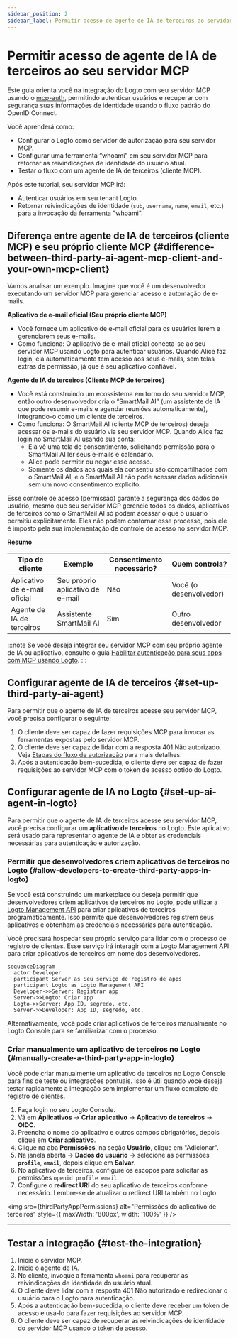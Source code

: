 ```yaml
---
sidebar_position: 2
sidebar_label: Permitir acesso de agente de IA de terceiros ao servidor MCP
---
```




# Permitir acesso de agente de IA de terceiros ao seu servidor MCP

Este guia orienta você na integração do Logto com seu servidor MCP usando o [mcp-auth](https://mcp-auth.dev), permitindo autenticar usuários e recuperar com segurança suas informações de identidade usando o fluxo padrão do OpenID Connect.

Você aprenderá como:

- Configurar o Logto como servidor de autorização para seu servidor MCP.
- Configurar uma ferramenta “whoami” em seu servidor MCP para retornar as reivindicações de identidade do usuário atual.
- Testar o fluxo com um agente de IA de terceiros (cliente MCP).

Após este tutorial, seu servidor MCP irá:

- Autenticar usuários em seu tenant Logto.
- Retornar reivindicações de identidade (`sub`, `username`, `name`, `email`, etc.) para a invocação da ferramenta "whoami".

## Diferença entre agente de IA de terceiros (cliente MCP) e seu próprio cliente MCP \{#difference-between-third-party-ai-agent-mcp-client-and-your-own-mcp-client}

Vamos analisar um exemplo. Imagine que você é um desenvolvedor executando um servidor MCP para gerenciar acesso e automação de e-mails.

**Aplicativo de e-mail oficial (Seu próprio cliente MCP)**

- Você fornece um aplicativo de e-mail oficial para os usuários lerem e gerenciarem seus e-mails.
- Como funciona: O aplicativo de e-mail oficial conecta-se ao seu servidor MCP usando Logto para autenticar usuários. Quando Alice faz login, ela automaticamente tem acesso aos seus e-mails, sem telas extras de permissão, já que é seu aplicativo confiável.

**Agente de IA de terceiros (Cliente MCP de terceiros)**

- Você está construindo um ecossistema em torno do seu servidor MCP, então outro desenvolvedor cria o “SmartMail AI” (um assistente de IA que pode resumir e-mails e agendar reuniões automaticamente), integrando-o como um cliente de terceiros.
- Como funciona: O SmartMail AI (cliente MCP de terceiros) deseja acessar os e-mails do usuário via seu servidor MCP. Quando Alice faz login no SmartMail AI usando sua conta:
  - Ela vê uma tela de consentimento, solicitando permissão para o SmartMail AI ler seus e-mails e calendário.
  - Alice pode permitir ou negar esse acesso.
  - Somente os dados aos quais ela consentiu são compartilhados com o SmartMail AI, e o SmartMail AI não pode acessar dados adicionais sem um novo consentimento explícito.

Esse controle de acesso (permissão) garante a segurança dos dados do usuário, mesmo que seu servidor MCP gerencie todos os dados, aplicativos de terceiros como o SmartMail AI só podem acessar o que o usuário permitiu explicitamente. Eles não podem contornar esse processo, pois ele é imposto pela sua implementação de controle de acesso no servidor MCP.

**Resumo**

| Tipo de cliente              | Exemplo                          | Consentimento necessário? | Quem controla?         |
| ---------------------------- | -------------------------------- | ------------------------- | ---------------------- |
| Aplicativo de e-mail oficial | Seu próprio aplicativo de e-mail | Não                       | Você (o desenvolvedor) |
| Agente de IA de terceiros    | Assistente SmartMail AI          | Sim                       | Outro desenvolvedor    |

:::note
Se você deseja integrar seu servidor MCP com seu próprio agente de IA ou aplicativo, consulte o guia [Habilitar autenticação para seus apps com MCP usando Logto](./mcp-server-add-auth).
:::

<Prerequisites isThirdParty />

## Configurar agente de IA de terceiros \{#set-up-third-party-ai-agent}

Para permitir que o agente de IA de terceiros acesse seu servidor MCP, você precisa configurar o seguinte:

1. O cliente deve ser capaz de fazer requisições MCP para invocar as ferramentas expostas pelo servidor MCP.
2. O cliente deve ser capaz de lidar com a resposta 401 Não autorizado. Veja [Etapas do fluxo de autorização](https://modelcontextprotocol.io/specification/2025-03-26/basic/authorization#2-5-authorization-flow-steps) para mais detalhes.
3. Após a autenticação bem-sucedida, o cliente deve ser capaz de fazer requisições ao servidor MCP com o token de acesso obtido do Logto.

## Configurar agente de IA no Logto \{#set-up-ai-agent-in-logto}

Para permitir que o agente de IA de terceiros acesse seu servidor MCP, você precisa configurar um **aplicativo de terceiros** no Logto. Este aplicativo será usado para representar o agente de IA e obter as credenciais necessárias para autenticação e autorização.

### Permitir que desenvolvedores criem aplicativos de terceiros no Logto \{#allow-developers-to-create-third-party-apps-in-logto}

Se você está construindo um marketplace ou deseja permitir que desenvolvedores criem aplicativos de terceiros no Logto, pode utilizar a [Logto Management API](/integrate-logto/interact-with-management-api) para criar aplicativos de terceiros programaticamente. Isso permite que desenvolvedores registrem seus aplicativos e obtenham as credenciais necessárias para autenticação.

Você precisará hospedar seu próprio serviço para lidar com o processo de registro de clientes. Esse serviço irá interagir com a Logto Management API para criar aplicativos de terceiros em nome dos desenvolvedores.

```mermaid
sequenceDiagram
  actor Developer
  participant Server as Seu serviço de registro de apps
  participant Logto as Logto Management API
  Developer->>Server: Registrar app
  Server->>Logto: Criar app
  Logto->>Server: App ID, segredo, etc.
  Server->>Developer: App ID, segredo, etc.
```

Alternativamente, você pode criar aplicativos de terceiros manualmente no Logto Console para se familiarizar com o processo.

### Criar manualmente um aplicativo de terceiros no Logto \{#manually-create-a-third-party-app-in-logto}

Você pode criar manualmente um aplicativo de terceiros no Logto Console para fins de teste ou integrações pontuais. Isso é útil quando você deseja testar rapidamente a integração sem implementar um fluxo completo de registro de clientes.

1. Faça login no seu Logto Console.
2. Vá em <CloudLink to="/applications">**Aplicativos**</CloudLink> → **Criar aplicativo** → **Aplicativo de terceiros** -> **OIDC**.
3. Preencha o nome do aplicativo e outros campos obrigatórios, depois clique em **Criar aplicativo**.
4. Clique na aba **Permissões**, na seção **Usuário**, clique em "Adicionar".
5. Na janela aberta -> **Dados do usuário** -> selecione as permissões **`profile`**, **`email`**, depois clique em **Salvar**.
6. No aplicativo de terceiros, configure os escopos para solicitar as permissões `openid profile email`.
7. Configure o **redirect URI** do seu aplicativo de terceiros conforme necessário. Lembre-se de atualizar o redirect URI também no Logto.

<img
  src={thirdPartyAppPermissions}
  alt="Permissões do aplicativo de terceiros"
  style={{ maxWidth: '800px', width: '100%' }}
/>

---

<QuickStartsReference />

<SetUpServer />

## Testar a integração \{#test-the-integration}

1. Inicie o servidor MCP.
2. Inicie o agente de IA.
3. No cliente, invoque a ferramenta `whoami` para recuperar as reivindicações de identidade do usuário atual.
4. O cliente deve lidar com a resposta 401 Não autorizado e redirecionar o usuário para o Logto para autenticação.
5. Após a autenticação bem-sucedida, o cliente deve receber um token de acesso e usá-lo para fazer requisições ao servidor MCP.
6. O cliente deve ser capaz de recuperar as reivindicações de identidade do servidor MCP usando o token de acesso.

<SampleCode />
